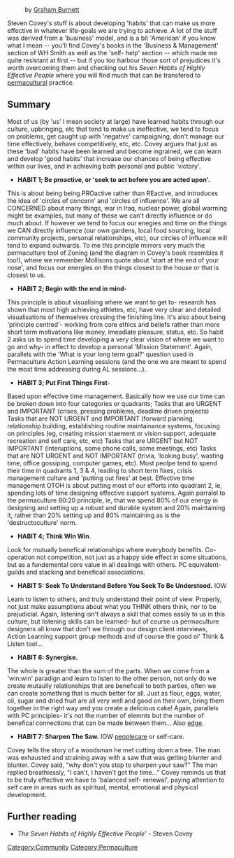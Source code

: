 <!--- Ideally, these returns (line breaks) would be removed, but luckily MediaWiki ignores them. --->

:by [[Graham Burnett]]

Steven Covey's stuff is about developing 'habits' that can make us more
effective in whatever life-goals we are trying to achieve. A lot of
the stuff was derived from a 'business' model, and is a
bit 'American' if you know what I mean -- you'll find Covey's books in
the 'Business & Management' section of WH Smith as well as the 'self-
help' section -- which made me quite resistant at first -- but if you
too harbour those sort of prejudices it's worth overcoming them and
checking out his ''Seven Habits of Highly Effective People'' where you
will find much that can be transfered to [[permaculture|permacultural]] practice.

==Summary==

Most of us (by 'us' I mean society at large) have learned habits
through our culture, upbringing, etc that tend to make us
ineffective, we tend to focus on problems, get caught up
with 'negative' campaigning, don't manage our time effectively,
behave competitively, etc, etc. Covey argues that just as
these 'bad' habits have been learned and become ingrained, we can
learn and develop 'good habits' that increase our chances of being
effective within our lives, and in achieving both personal and
public 'victory'.

* '''HABIT 1; Be proactive, or 'seek to act before you are acted upon'.'''
This is about being being PROactive rather than REactive, and
introduces the idea of 'circles of concern' and 'circles of
influence'. We are all CONCERNED about many things, war in Iraq,
nuclear power, global warming might be examples, but many of these
we can't directly influence or do much about. If however we tend to
focus our enegies and time on the things we CAN directly influence
(our own gardens, local food sourcing, local community projects,
personal relationships, etc), our circles of influence will tend to
expand outwards. To me this principle mirrors very much the
permaculture tool of Zoning (and the diagram in Covey's book
resembles it too!), where we remember Mollisons quote about 'start at
the end of your nose', and focus our energies on the things closest
to the house or that is closest to us.

* '''HABIT 2; Begin with the end in mind'''- 
This principle is about visualising where we want to get to- research has shown that most high achieving athletes, etc, have very clear and detailed visualisations of
themselves crossing the finishing line. It's also about
being 'principle centred'- working from core ethics and beliefs
rather than more short term motivations like money, imeadiate
pleasure, status, etc. So habit 2 asks us to spend time developing a
very clear vision of where we want to go and why- in effect to
develop a personal 'Mission Statement'. Again, parallels with
the 'What is your long term goal?' question used in Permaculture
Action Learning sessions (and the one we are meant to spend the most
time addressing during AL sessions...).

* '''HABIT 3; Put First Things First'''- 
Based upon effective time management. Basically how we use our time can be broken down into four categories or quadrants; Tasks that are URGENT and IMPORTANT (crises, pressing problems, deadline driven projects) Tasks that are NOT URGENT and IMPORTANT (forward planning, relationship building, establishing routine maintainance systems,
focusing on principles (eg, creating mission staement or vision support, adequate recreation and self care, etc, etc) Tasks that are URGENT but NOT IMPORTANT (interuptions, some phone calls, some meetings, etc) Tasks that are NOT URGENT and NOT IMPORTANT (trivia, 'looking busy', wasting time, office gossiping, computer games, etc). Most peolpe tend to spend their time in quadrants 1, 3 & 4, leading
to short term fixes, crisis management culture and 'putting out
fires' at best. Effective time management OTOH is about putting most
of our efforts into quadrant 2, ie, spending lots of time designing
effective support systems. Again parralel to the permaculture 80:20
principle, ie, that we spend 80% of our energy in designing and
setting up a robust and durable system and 20% maintaining it,
rather than 20% setting up and 80% maintaining as is
the 'destructoculture' norm.

* '''HABIT 4; Think Win Win'''. 
Look for mutually benefical relationships where everybody benefits. Co-operation not competition, not just
as a happy side effect in some situations, but as a fundemental core
value in all dealings with others. PC equivalent- guilds and
stacking and beneficail associations.

* '''HABIT 5: Seek To Understand Before You Seek To Be Understood.''' IOW
Learn to listen to others, and truly understand their point of view.
Properly, not just make assumptions about what you THINK others
think, nor to be prejudicial. Again, listening isn't always a skill
that comes easily to us in this culture, but listening skills can be
learned- but of course us permaculture designers all know that don't
we through our design client interviews, Action Learning support
group methods and of course the good ol' Think & Listen tool...

* '''HABIT 6: Synergise.''' 
The whole is greater than the sum of the parts. When we come from a 'win:win' paradign and learn to listen to the other person, not only do we create mutaully relationships that are beneficail to both parties, often we can create something that is much better for all. Just as flour, eggs, water, oil, sugar and dried fruit are all very well and good on their own, bring them together in the right way and you create a delicious cake! Again, parallels with PC principles- it's not the number of elemnts but the
number of benefical connections that can be made between them... Also [[edge]].

* '''HABIT 7: Sharpen The Saw.''' IOW [[Permaculture ethics|peoplecare]] or self-care. 
Covey tells the story of a woodsman he met cutting down a tree. The man was
exhausted and straining away with a saw that was getting blunter and
blunter. Covey said, "why don't you stop to sharpen your saw?" The
man replied breathlessly, "I can't, I haven't got the time..." Covey
reminds us that to be truly effective we have to 'balanced self-
renewal', paying attention to self care in areas such as spiritual,
mental, emotional and physical development.

==Further reading==

* ''The Seven Habits of Highly Effective People''' - Steven Covey

{{attrib permawiki|Covey's_7_habits_of_Highly_Effective_People}}

[[Category:Community]]
[[Category:Permaculture]]